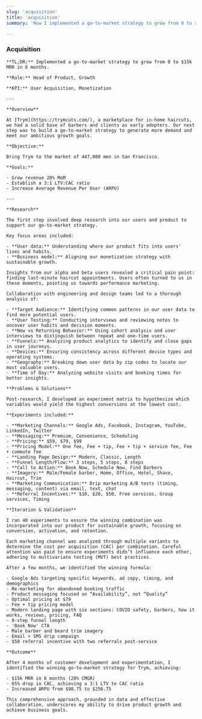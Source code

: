 ```yaml
---
slug: 'acquisition'
title: 'acquisition'
summary: 'How I implemented a go-to-market strategy to grow from 0 to $15k MRR in 6 months'

---
```


### Acquisition
    
    **TL;DR:** Implemented a go-to-market strategy to grow from 0 to $15k MRR in 6 months.
    
    **Role:** Head of Product, Growth
    
    **KPI:** User Acquisition, Monetization
    
    ---
    
    **Overview**
    
    At [Trym](https://trymcuts.com/), a marketplace for in-home haircuts, we had a solid base of barbers and clients as early adopters. Our next step was to build a go-to-market strategy to generate more demand and meet our ambitious growth goals.
    
    **Objective:**
    
    Bring Trym to the market of 447,000 men in San Francisco.
    
    **Goals:**
    
    - Grow revenue 20% MoM
    - Establish a 3:1 LTV:CAC ratio
    - Increase Average Revenue Per User (ARPU)
    
    ---
    
    **Research**
    
    The first step involved deep research into our users and product to support our go-to-market strategy.
    
    Key focus areas included:
    
    - **User data:** Understanding where our product fits into users' lives and habits.
    - **Business model:** Aligning our monetization strategy with sustainable growth.
    
    Insights from our alpha and beta users revealed a critical pain point: finding last-minute haircut appointments. Users often turned to us in these moments, pointing us towards performance marketing.
    
    Collaboration with engineering and design teams led to a thorough analysis of:
    
    - **Target Audience:** Identifying common patterns in our user data to find more potential users.
    - **User Testing:** Conducting interviews and reviewing notes to uncover user habits and decision moments.
    - **New vs Returning Behavior:** Using cohort analysis and user interviews to distinguish between repeat and one-time users.
    - **Funnels:** Analyzing product analytics to identify and close gaps in user journeys.
    - **Devices:** Ensuring consistency across different device types and operating systems.
    - **Geography:** Breaking down user data by zip codes to locate our most valuable users.
    - **Time of Day:** Analyzing website visits and booking times for better insights.
    
    **Problems & Solutions**
    
    Post-research, I developed an experiment matrix to hypothesize which variables would yield the highest conversions at the lowest cost.
    
    **Experiments included:**
    
    - **Marketing Channels:** Google Ads, Facebook, Instagram, YouTube, LinkedIn, Twitter
    - **Messaging:** Premium, Convenience, Scheduling
    - **Pricing:** $59, $79, $99
    - **Pricing Model:** One fee, Fee + tip, Fee + tip + service fee, Fee + commute fee
    - **Landing Page Design:** Modern, Classic, Length
    - **Funnel Length/Flow:** 3 steps, 5 steps, 8 steps
    - **Call to Action:** Book Now, Schedule Now, Find Barbers
    - **Imagery:** Male/Female barber, Home, Office, Hotel, Shave, Haircut, Trim
    - **Marketing Communication:** Drip marketing A/B tests (timing, messaging, content) via email, text, chat
    - **Referral Incentives:** $10, $20, $50, Free services, Group services, Timing
    
    **Iteration & Validation**
    
    I ran 40 experiments to ensure the winning combination was incorporated into our product for sustainable growth, focusing on conversion, activation, and retention.
    
    Each marketing channel was analyzed through multiple variants to determine the cost per acquisition (CAC) per combination. Careful attention was paid to ensure experiments didn’t influence each other, adhering to multivariate testing (MVT) best practices.
    
    After a few months, we identified the winning formula:
    
    - Google Ads targeting specific keywords, ad copy, timing, and demographics
    - Re-marketing for abandoned booking traffic
    - Product messaging focused on “Availability”, not “Quality”
    - Optimal pricing at $79
    - Fee + tip pricing model
    - Modern landing page with six sections: COVID safety, barbers, how it works, reviews, pricing, FAQ
    - 8-step funnel length
    - 'Book Now' CTA
    - Male barber and beard trim imagery
    - Email + SMS drip campaign
    - $50 referral incentive with two referrals post-service
    
    **Outcome**
    
    After 4 months of customer development and experimentation, I identified the winning go-to-market strategy for Trym, achieving:
    
    - $15k MRR in 6 months (20% CMGR)
    - 65% drop in CAC, achieving a 3:1 LTV to CAC ratio
    - Increased ARPU from $98.75 to $256.75
    
    This comprehensive approach, grounded in data and effective collaboration, underscores my ability to drive product growth and achieve business goals.